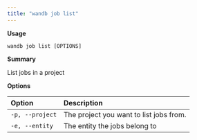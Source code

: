 ```yaml
---
title: "wandb job list"
---
```


**Usage**

`wandb job list [OPTIONS]`

**Summary**

List jobs in a project


**Options**

| **Option** | **Description** |
| :--- | :--- |
| `-p, --project` | The project you want to list jobs from. |
| `-e, --entity` | The entity the jobs belong to |



